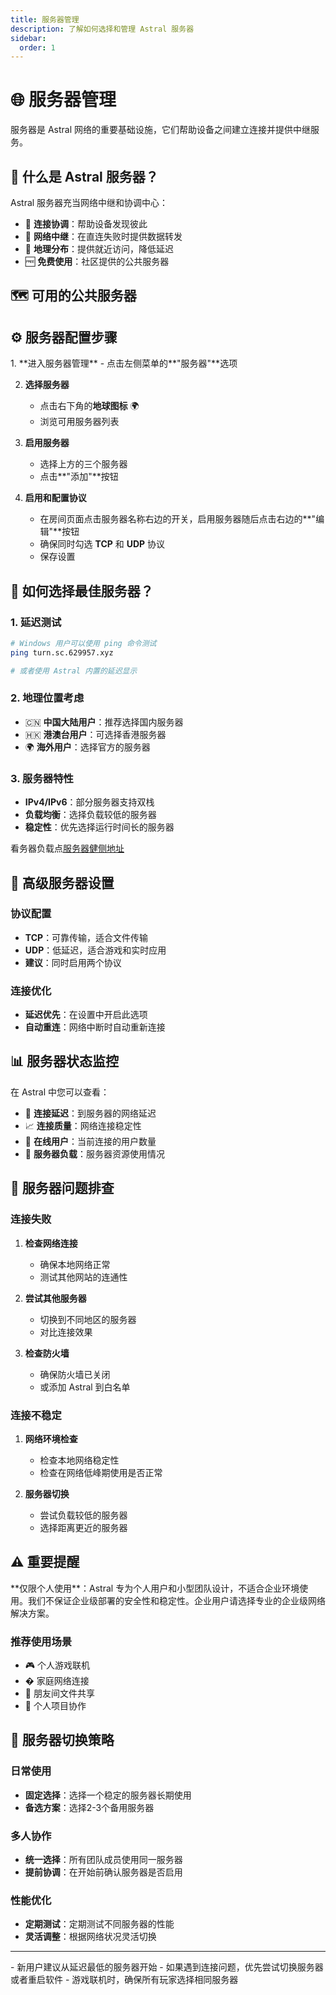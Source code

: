 ```yaml
---
title: 服务器管理
description: 了解如何选择和管理 Astral 服务器
sidebar:
  order: 1
---
```



# 🌐 服务器管理

服务器是 Astral 网络的重要基础设施，它们帮助设备之间建立连接并提供中继服务。

## 📡 什么是 Astral 服务器？

Astral 服务器充当网络中继和协调中心：

- 🔄 **连接协调**：帮助设备发现彼此
- 🌉 **网络中继**：在直连失败时提供数据转发
- 📍 **地理分布**：提供就近访问，降低延迟
- 🆓 **免费使用**：社区提供的公共服务器

## 🗺️ 可用的公共服务器

<ServerList />

## ⚙️ 服务器配置步骤

<Steps>
1. **进入服务器管理**
   - 点击左侧菜单的**"服务器"**选项

2. **选择服务器**
   - 点击右下角的**地球图标** 🌍
   - 浏览可用服务器列表

3. **启用服务器**
   - 选择上方的三个服务器
   - 点击**"添加"**按钮

4. **启用和配置协议**
   - 在房间页面点击服务器名称右边的开关，启用服务器随后点击右边的**"编辑"**按钮
   - 确保同时勾选 **TCP** 和 **UDP** 协议
   - 保存设置
</Steps>

## 🎯 如何选择最佳服务器？

### 1. 延迟测试
```bash
# Windows 用户可以使用 ping 命令测试
ping turn.sc.629957.xyz

# 或者使用 Astral 内置的延迟显示
```

### 2. 地理位置考虑
- 🇨🇳 **中国大陆用户**：推荐选择国内服务器
- 🇭🇰 **港澳台用户**：可选择香港服务器
- 🌍 **海外用户**：选择官方的服务器

### 3. 服务器特性
- **IPv4/IPv6**：部分服务器支持双栈
- **负载均衡**：选择负载较低的服务器
- **稳定性**：优先选择运行时间长的服务器

看务器负载点[服务器健侧地址](https://easytier.gd.nkbpal.cn/status/easytier)
## 🔧 高级服务器设置

### 协议配置
- **TCP**：可靠传输，适合文件传输
- **UDP**：低延迟，适合游戏和实时应用
- **建议**：同时启用两个协议

### 连接优化
- **延迟优先**：在设置中开启此选项
- **自动重连**：网络中断时自动重新连接

## 📊 服务器状态监控

在 Astral 中您可以查看：

- 📡 **连接延迟**：到服务器的网络延迟
- 📈 **连接质量**：网络连接稳定性
- 👥 **在线用户**：当前连接的用户数量
- 🔄 **服务器负载**：服务器资源使用情况

## 🚨 服务器问题排查

### 连接失败
1. **检查网络连接**
   - 确保本地网络正常
   - 测试其他网站的连通性

2. **尝试其他服务器**
   - 切换到不同地区的服务器
   - 对比连接效果

3. **检查防火墙**
   - 确保防火墙已关闭
   - 或添加 Astral 到白名单

### 连接不稳定
1. **网络环境检查**
   - 检查本地网络稳定性
   - 检查在网络低峰期使用是否正常

2. **服务器切换**
   - 尝试负载较低的服务器
   - 选择距离更近的服务器

## ⚠️ 重要提醒

<Aside type="caution">
**仅限个人使用**：Astral 专为个人用户和小型团队设计，不适合企业环境使用。我们不保证企业级部署的安全性和稳定性。企业用户请选择专业的企业级网络解决方案。
</Aside>

### 推荐使用场景
- 🎮 个人游戏联机
- � 家庭网络连接
- 👥 朋友间文件共享
- 🔧 个人项目协作

## 🔄 服务器切换策略

### 日常使用
- **固定选择**：选择一个稳定的服务器长期使用
- **备选方案**：选择2-3个备用服务器

### 多人协作
- **统一选择**：所有团队成员使用同一服务器
- **提前协调**：在开始前确认服务器是否启用

### 性能优化
- **定期测试**：定期测试不同服务器的性能
- **灵活调整**：根据网络状况灵活切换

---

<Aside type="tip" title="服务器选择建议">
- 新用户建议从延迟最低的服务器开始
- 如果遇到连接问题，优先尝试切换服务器或者重启软件
- 游戏联机时，确保所有玩家选择相同服务器
</Aside>
